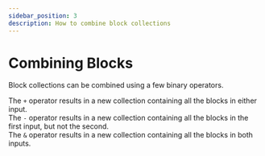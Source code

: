 ```yaml
---
sidebar_position: 3
description: How to combine block collections
---
```


# Combining Blocks

Block collections can be combined using a few binary operators.

The `+` operator results in a new collection containing all the blocks in either input.  
The `-` operator results in a new collection containing all the blocks in the first input, but not the second.  
The `&` operator results in a new collection containing all the blocks in both inputs.